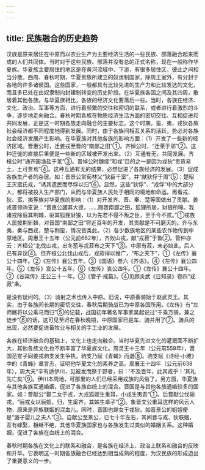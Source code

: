 ```yaml
---
---
---
```

title: 民族融合的历史趋势
---



汉族是原来居住在中原而以农业生产为主要经济生活的一些民族、部落融合起来而成的人们共同体。当时对于这些民族、部落并没有总的正式名称，现在一般称作华夏族。华夏族主要居住的地区是在黄河流域中、下游，有很多居住区，彼此之间相当分散。西周、春秋时期，华夏贵族所建立的奴隶制国家，除周王室外，有分封于各地的许多诸侯国。这些国家，一般都具有比较先进的生产力和比较发达的文化，而且多已处在由奴隶制向封建制转变的历史阶段。在华夏族各国之间及其四周，散居着其他各族。与华夏族相比，各族的经济文化要落后一些。当时，各族在经济、文化、政治、军事等方面，进行着频繁的交往和密切的联系，或者进行着激烈的斗争，逐步地走向融合。春秋时期各族在物质经济生活方面的密切交往、互相促进和共同发展，正是这一时期各族走向融合的主要标志。这个时期，蛮、夷、戎狄各族社会经济都不同程度地得到发展。同时，由于各族间相互关系的活跃，势必对各族社会经济发展产生影响。在华夏族对其他各族的影响方面：（1）开发了一些新的经济区域。晋惠公时，迁姜戎至晋的“南鄙之田”①。齐悼公时，“迁莱于郳”②。这种迁徙的直接后果便是一些新的区域被开发出来。（2）互通有无，共同发展。齐桓公时“通齐国渔盐于莱”③。晋悼公时魏绛“和戎”目的之一是因为戎狄“贵货易土，土可贾焉”④。这种互通有无的结果，必然促进了各族经济的发展。（3）促成各族生产者的杂居。如：晋景公赏荀林父“狄臣千室”，并“献狄俘于周”⑤；楚昭王灭蛮氏戎，“诱其遗民而尽俘以归”⑥。显然，这些“狄俘”、“戎俘”中的大部分人，都将被投入生产部门，从而与华夏族人民处于相同的境地和命运。再看戎、狄、蛮、夷等族对华夏族的影响：（1）对开发齐、晋、秦、楚等国做出了贡献。姜戎首领驹支说：“晋惠公蠲其大德，……赐我南鄙之田，狐狸所居，豺狼所嗥。我诸戎除翦其荆棘，驱其狐狸豺狼，以为先君不侵不叛之臣，至于今不贰。”①戎族人民披荆斩棘，对晋国“南鄙之田”将近百年的开发，其贡献是不可磨灭的。齐与东夷，秦与西戎，楚与荆蛮，情况皆类此。（2）各少数族地区的某些农作物传到中原地区。周惠王十五年（公元前662年），齐败山戎，献“戎菽”于鲁②。管仲亦云：齐桓公“北伐山戎，出冬葱与戎菽布之天下”③。中原有菽，未必始此，后人已有异议④。但齐桓公北伐山戎后，戎菽得以推广，“布之天下”，①《左传》襄公十四年。②《左传》襄公五年。③《国语》卷六《齐语》。④《左传》襄公四年。⑤《左传》宣公十五年。⑥《左传》哀公四年。①《左传》襄公十四年。②《谷粱传》庄公三十一年。③《管子·戒篇》。④见顾炎武《日知录》卷四“戎菽”条。

是没有疑问的。（3）骑射之术也传入中原。旧说，中原善骑始于赵武灵王。其实，由于各族间长期的密切交往，春秋后期骑战已为中原各国所用。《左传》有“左师展将以公乘马而归”⑤的记载，战国初年著名军事家吴起说过“千乘万骑，兼之徒步”⑥的话。这可见至迟在春秋晚期，中原国家已是车、骑并用了⑦。骑兵的出现，必然要促进畜牧业与相关的手工业的发展。

各族在经济融合的基础上，文化上也走向融合。当时华夏先进文化的灌溉面不断扩大，其他各族文化也不断丰富了华夏族文化。周灵王十三年（公元前559年），晋国范宣子同姜戎驹支发生争执。驹支乃赋《青蝇》而退⑧。驹支赋《诗经·小雅》中的《青蝇》章言志，证明他华夏文化的素养之高。周襄王十四年（公元前638年），周大夫“辛有适伊川，见被发而祭于野者，曰：‘不及百年，此其戎乎！’其礼先亡矣”⑨。伊川本周地，可那里的人们已经采用戎族的风俗了。另方面，华夏族与其他各族互通婚姻，促进了各族血统上的混合。晋国是与其他各族通婚较多的国家。如：晋献公“娶二女于戎，大戎狐姬生重耳，小戎生夷吾”①。后晋献公伐骊戎，“骊戎女以骊姬，归，生奚齐，其姊生卓子”②。象晋文公重耳这样的风云人物，原来是异族联姻的混血儿。同时，晋国也嫁女于戎狄。如晋景公的姐姐便是“潞子婴儿之夫人”③。自献公至景公，已七十年左右，其间晋与戎、狄联姻，互有嫁娶，相继不绝，其他华夏族国家也与各族发生过类似的婚姻关系。这种婚姻，促进了各族在血统上的混合。

春秋时期各族在文化上的联系和融合，是各族在经济上、政治上联系和融合的反映和升华。它表明这一时期各族融合已经达到相当成熟的程度，为汉民族的形成迈出了重要意义的一步。